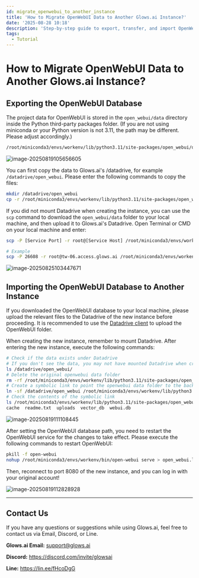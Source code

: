 ```yaml
---
id: migrate_openwebui_to_another_instance
title: 'How to Migrate OpenWebUI Data to Another Glows.ai Instance?'
date: '2025-08-28 10:18'
description: 'Step-by-step guide to export, transfer, and import OpenWebUI data between Glows.ai instances, including Datadrive usage and service restart instructions.'
tags:
  - Tutorial
---
```


# How to Migrate OpenWebUI Data to Another Glows.ai Instance?

## Exporting the OpenWebUI Database

The project data for OpenWebUI is stored in the `open_webui/data` directory inside the Python third-party packages folder. (If you are not using miniconda or your Python version is not 3.11, the path may be different. Please adjust accordingly.)

```bash
/root/miniconda3/envs/workenv/lib/python3.11/site-packages/open_webui/data
```

![image-20250819105656605](./img/tutorials-images/13_migrate_openwebui/01.png)

You can first copy the data to Glows.ai's /datadrive, for example `/datadrive/open_webui`. Please enter the following commands to copy the files:

```bash
mkdir /datadrive/open_webui
cp -r /root/miniconda3/envs/workenv/lib/python3.11/site-packages/open_webui/data/* /datadrive/open_webui
```

If you did not mount Datadrive when creating the instance, you can use the `scp` command to download the `open_webui/data` folder to your local machine, and then upload it to Glows.ai's Datadrive. Open Terminal or CMD on your local machine and enter:

```bash
scp -P [Service Port] -r root@[Service Host] /root/miniconda3/envs/workenv/lib/python3.11/site-packages/open_webui/data ./

# Example
scp -P 26608 -r root@tw-06.access.glows.ai /root/miniconda3/envs/workenv/lib/python3.11/site-packages/open_webui/data ./
```

![image-20250825103447671](./img/tutorials-images/13_migrate_openwebui/02.png)

## Importing the OpenWebUI Database to Another Instance

If you downloaded the OpenWebUI database to your local machine, please upload the relevant files to the Datadrive of the new instance before proceeding. It is recommended to use the [Datadrive client](https://docs.glows.ai/docs/datadrive-app) to upload the OpenWebUI folder.

When creating the new instance, remember to mount Datadrive. After entering the new instance, execute the following commands:

```bash
# Check if the data exists under Datadrive
# If you don't see the data, you may not have mounted Datadrive when creating the instance, or the directory path is incorrect. Please change /datadrive/open_webui to your actual path.
ls /datadrive/open_webui/
# Delete the original openwebui data folder
rm -rf /root/miniconda3/envs/workenv/lib/python3.11/site-packages/open_webui/data
# Create a symbolic link to point the openwebui data folder to the backup data under datadrive
ln -sf /datadrive/open_webui /root/miniconda3/envs/workenv/lib/python3.11/site-packages/open_webui/data
# Check the contents of the symbolic link
ls /root/miniconda3/envs/workenv/lib/python3.11/site-packages/open_webui/data
cache  readme.txt  uploads  vector_db  webui.db
```

![image-20250819111108445](./img/tutorials-images/13_migrate_openwebui/03.png)

After setting the OpenWebUI database path, you need to restart the OpenWebUI service for the changes to take effect. Please execute the following commands to restart OpenWebUI:

```bash
pkill -f open-webui
nohup /root/miniconda3/envs/workenv/bin/open-webui serve > open_webui.log 2>&1 &
```

Then, reconnect to port 8080 of the new instance, and you can log in with your original account!

![image-20250819112828928](./img/tutorials-images/13_migrate_openwebui/04.png)

---

## Contact Us

If you have any questions or suggestions while using Glows.ai, feel free to contact us via Email, Discord, or Line.

**Glows.ai Email:** support@glows.ai

**Discord:** https://discord.com/invite/glowsai

**Line:** https://lin.ee/fHcoDgG
